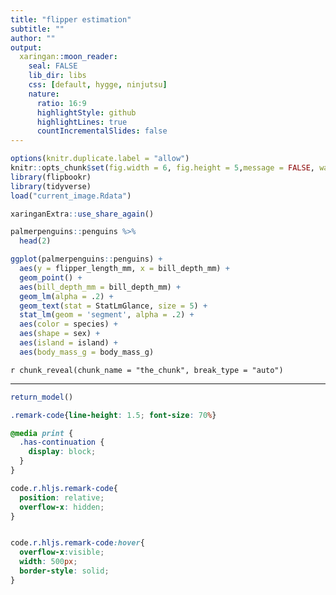 ```yaml
---
title: "flipper estimation"
subtitle: ""
author: ""
output:
  xaringan::moon_reader:
    seal: FALSE
    lib_dir: libs
    css: [default, hygge, ninjutsu]
    nature:
      ratio: 16:9
      highlightStyle: github
      highlightLines: true
      countIncrementalSlides: false
---
```




```r
options(knitr.duplicate.label = "allow")
knitr::opts_chunk$set(fig.width = 6, fig.height = 5,message = FALSE, warning = FALSE, comment = "", cache = F)
library(flipbookr)
library(tidyverse)
load("current_image.Rdata")
```


```r
xaringanExtra::use_share_again()
```


```r
palmerpenguins::penguins %>% 
  head(2)

ggplot(palmerpenguins::penguins) +
  aes(y = flipper_length_mm, x = bill_depth_mm) +
  geom_point() +
  aes(bill_depth_mm = bill_depth_mm) +
  geom_lm(alpha = .2) +
  geom_text(stat = StatLmGlance, size = 5) +
  stat_lm(geom = 'segment', alpha = .2) +
  aes(color = species) +
  aes(shape = sex) +
  aes(island = island) +
  aes(body_mass_g = body_mass_g)


```

`r chunk_reveal(chunk_name = "the_chunk", break_type = "auto")`

---


```r
return_model()

```

```css
.remark-code{line-height: 1.5; font-size: 70%}

@media print {
  .has-continuation {
    display: block;
  }
}

code.r.hljs.remark-code{
  position: relative;
  overflow-x: hidden;
}


code.r.hljs.remark-code:hover{
  overflow-x:visible;
  width: 500px;
  border-style: solid;
}
```

